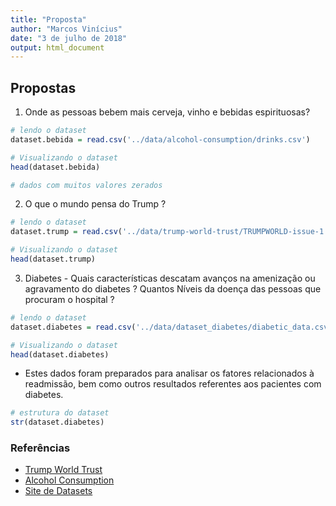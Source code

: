 ```yaml
---
title: "Proposta"
author: "Marcos Vinícius"
date: "3 de julho de 2018"
output: html_document
---
```


## Propostas
 1. Onde as pessoas bebem mais cerveja, vinho e bebidas espirituosas?
```r
# lendo o dataset
dataset.bebida = read.csv('../data/alcohol-consumption/drinks.csv')

# Visualizando o dataset
head(dataset.bebida)

# dados com muitos valores zerados
```

2. O que o mundo pensa do Trump ?
```r
# lendo o dataset
dataset.trump = read.csv('../data/trump-world-trust/TRUMPWORLD-issue-1.csv')

# Visualizando o dataset
head(dataset.trump)
```


3. Diabetes - Quais características descatam avanços na amenização ou agravamento do diabetes ? Quantos Níveis da doença das pessoas que procuram o hospital ?

```r
# lendo o dataset
dataset.diabetes = read.csv('../data/dataset_diabetes/diabetic_data.csv')

# Visualizando o dataset
head(dataset.diabetes)
```

  * Estes dados foram preparados para analisar os fatores relacionados à readmissão, bem como outros resultados referentes aos pacientes com diabetes.
  
```r
# estrutura do dataset
str(dataset.diabetes)
```


### Referências
  * [Trump World Trust](https://github.com/fivethirtyeight/data/tree/master/trump-world-trust)
  * [Alcohol Consumption](https://github.com/fivethirtyeight/data/tree/master/alcohol-consumption)
  * [Site de Datasets](https://data.fivethirtyeight.com/)
 